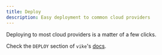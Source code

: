 ```yaml
---
title: Deploy
description: Easy deployment to common cloud providers
---
```


Deploying to most cloud providers is a matter of a few clicks.

Check the `DEPLOY` section of `vike`'s [docs](https://vike.dev/github-pages).
